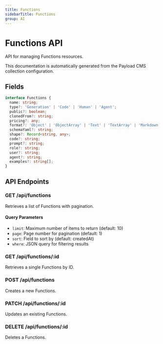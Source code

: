 ```yaml
---
title: Functions
sidebarTitle: Functions
group: AI
---
```



# Functions API

API for managing Functions resources.

<Callout type="info">
  This documentation is automatically generated from the Payload CMS collection configuration.
</Callout>


## Fields

```typescript
interface Functions {
  name: string;
  type?: 'Generation' | 'Code' | 'Human' | 'Agent';
  public?: boolean;
  clonedFrom?: string;
  pricing?: any;
  format?: 'Object' | 'ObjectArray' | 'Text' | 'TextArray' | 'Markdown' | 'Code';
  schemaYaml?: string;
  shape?: Record<string, any>;
  code?: string;
  prompt?: string;
  role?: string;
  user?: string;
  agent?: string;
  examples?: string[];
}
```




## API Endpoints

### GET /api/functions
Retrieves a list of Functions with pagination.

#### Query Parameters
- `limit`: Maximum number of items to return (default: 10)
- `page`: Page number for pagination (default: 1)
- `sort`: Field to sort by (default: createdAt)
- `where`: JSON query for filtering results

### GET /api/functions/:id
Retrieves a single Functions by ID.

### POST /api/functions
Creates a new Functions.

### PATCH /api/functions/:id
Updates an existing Functions.

### DELETE /api/functions/:id
Deletes a Functions.


